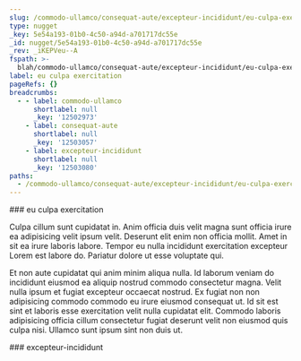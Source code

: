```yaml
---
slug: /commodo-ullamco/consequat-aute/excepteur-incididunt/eu-culpa-exercitation
type: nugget
_key: 5e54a193-01b0-4c50-a94d-a701717dc55e
_id: nugget/5e54a193-01b0-4c50-a94d-a701717dc55e
_rev: _iKEPVeu--A
fspath: >-
  blah/commodo-ullamco/consequat-aute/excepteur-incididunt/eu-culpa-exercitation.md
label: eu culpa exercitation
pageRefs: {}
breadcrumbs:
  - - label: commodo-ullamco
      shortlabel: null
      _key: '12502973'
    - label: consequat-aute
      shortlabel: null
      _key: '12503057'
    - label: excepteur-incididunt
      shortlabel: null
      _key: '12503080'
paths:
  - /commodo-ullamco/consequat-aute/excepteur-incididunt/eu-culpa-exercitation
---
```


<NuggetArea>
<Nugget slug="/commodo-ullamco/consequat-aute/excepteur-incididunt/eu-culpa-exercitation" type="nugget" _key="5e54a193-01b0-4c50-a94d-a701717dc55e" _id="nugget/5e54a193-01b0-4c50-a94d-a701717dc55e" _rev="_iKEPVeu--A" fspath="blah/commodo-ullamco/consequat-aute/excepteur-incididunt/eu-culpa-exercitation.md" label="eu culpa exercitation" paths="/commodo-ullamco/consequat-aute/excepteur-incididunt/eu-culpa-exercitation">
<NuggetBody>
### eu culpa exercitation

Culpa cillum sunt cupidatat in. Anim officia duis velit magna sunt officia irure ea adipisicing velit ipsum velit. Deserunt elit enim non officia mollit. Amet in sit ea irure laboris labore. Tempor eu nulla incididunt exercitation excepteur Lorem est labore do. Pariatur dolore ut esse voluptate qui.

Et non aute cupidatat qui anim minim aliqua nulla. Id laborum veniam do incididunt eiusmod ea aliquip nostrud commodo consectetur magna. Velit nulla ipsum et fugiat excepteur occaecat nostrud. Ex fugiat non non adipisicing commodo commodo eu irure eiusmod consequat ut. Id sit est sint et laboris esse exercitation velit nulla cupidatat elit. Commodo laboris adipisicing officia cillum consectetur fugiat deserunt velit non eiusmod quis culpa nisi. Ullamco sunt ipsum sint non duis ut.

</NuggetBody>
<Breadcrumbs>
<Crumbs>
<Crumb _key="12502973" label="commodo-ullamco" /><Crumb _key="12503057" label="consequat-aute" /><Crumb _key="12503080" label="excepteur-incididunt" />
</Crumbs>
</Breadcrumbs>
</Nugget>

<NuggetsInbound>
</NuggetsInbound>
<NuggetsOutbound>
</NuggetsOutbound>
</NuggetArea>
<PassagesInbound>
<Passage direction="inbound" type="passage" _key="12503080" _id="passage/12503080" _rev="_iKEPVeu---" label="excepteur-incididunt" passage="excepteur-incididunt" fspath="blah/commodo-ullamco/consequat-aute/excepteur-incididunt" paths="/commodo-ullamco/consequat-aute/excepteur-incididunt" slug="/commodo-ullamco/consequat-aute/excepteur-incididunt">
<NuggetBody>
### excepteur-incididunt

</NuggetBody>
<Breadcrumbs>
<Crumbs>
<Crumb _key="12502973" label="commodo-ullamco" /><Crumb _key="12503057" label="consequat-aute" />
</Crumbs>
</Breadcrumbs>
</Passage>

</PassagesInbound>
<PassagesOutbound>
</PassagesOutbound>
